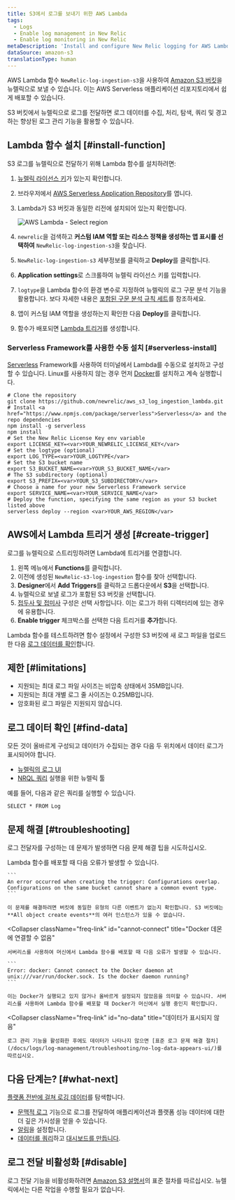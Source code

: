 ```yaml
---
title: S3에서 로그를 보내기 위한 AWS Lambda
tags:
  - Logs
  - Enable log management in New Relic
  - Enable log monitoring in New Relic
metaDescription: 'Install and configure New Relic logging for AWS Lambda with S3, so you can use enhanced log management capabilities.'
dataSource: amazon-s3
translationType: human
---
```



AWS Lambda 함수 `NewRelic-log-ingestion-s3`을 사용하여 [Amazon S3 버킷](https://aws.amazon.com/s3/)을 뉴렐릭으로 보낼 수 있습니다. 이는 AWS Serverless 애플리케이션 리포지토리에서 쉽게 배포할 수 있습니다.

S3 버킷에서 뉴렐릭으로 로그를 전달하면 로그 데이터를 수집, 처리, 탐색, 쿼리 및 경고하는 향상된 로그 관리 기능을 활용할 수 있습니다.

## Lambda 함수 설치 [#install-function]

S3 로그를 뉴렐릭으로 전달하기 위해 Lambda 함수를 설치하려면:

1. [뉴렐릭 라이선스 키](/docs/accounts/install-new-relic/account-setup/license-key)가 있는지 확인합니다.

2. 브라우저에서 [AWS Serverless Application Repository](https://serverlessrepo.aws.amazon.com/applications)를 엽니다.

3. Lambda가 S3 버킷과 동일한 리전에 설치되어 있는지 확인합니다.

   <img title="AWS Lambda - Select region" alt="AWS Lambda - Select region" src={awsLambdaselectRegion}/>

4. `newrelic`을 검색하고 **커스텀 IAM 역할 또는 리소스 정책을 생성하는 앱 표시를 선택하여** `NewRelic-log-ingestion-s3`을 찾습니다.

5. `NewRelic-log-ingestion-s3` 세부정보를 클릭하고 **Deploy**를 클릭합니다.

6. **Application settings**로 스크롤하여 뉴렐릭 라이선스 키를 입력합니다.

7. `logtype`을 Lambda 함수의 환경 변수로 지정하여 뉴렐릭의 로그 구문 분석 기능을 활용합니다. 보다 자세한 내용은 [포함된 구문 분석 규칙 세트](/docs/logs/new-relic-logs/ui-data/new-relic-logs-parsing-built-rules-custom-parsing#built-in-rules)를 참조하세요.

8. 앱이 커스텀 IAM 역할을 생성하는지 확인한 다음 **Deploy**를 클릭합니다.

9. 함수가 배포되면 [Lambda 트리거](#create-trigger)를 생성합니다.

### Serverless Framework를 사용한 수동 설치 [#serverless-install]

[Serverless](https://www.npmjs.com/package/serverless) Framework를 사용하여 터미널에서 Lambda를 수동으로 설치하고 구성할 수 있습니다. Linux를 사용하지 않는 경우 먼저 [Docker](https://docs.docker.com/get-docker/)를 설치하고 계속 실행합니다.

```
# Clone the repository
git clone https://github.com/newrelic/aws_s3_log_ingestion_lambda.git
# Install <a href="https://www.npmjs.com/package/serverless">Serverless</a> and the repo dependencies
npm install -g serverless
npm install
# Set the New Relic License Key env variable
export LICENSE_KEY=<var>YOUR_NEWRELIC_LICENSE_KEY</var>
# Set the logtype (optional)
export LOG_TYPE=<var>YOUR_LOGTYPE</var>
# Set the S3 bucket name
export S3_BUCKET_NAME=<var>YOUR_S3_BUCKET_NAME</var>
# The S3 subdirectory (optional)
export S3_PREFIX=<var>YOUR_S3_SUBDIRECTORY</var>
# Choose a name for your new Serverless Framework service
export SERVICE_NAME=<var>YOUR_SERVICE_NAME</var>
# Deploy the function, specifying the same region as your S3 bucket listed above
serverless deploy --region <var>YOUR_AWS_REGION</var>
```

## AWS에서 Lambda 트리거 생성 [#create-trigger]

로그를 뉴렐릭으로 스트리밍하려면 Lambda에 트리거를 연결합니다.

1. 왼쪽 메뉴에서 **Functions**를 클릭합니다.
2. 이전에 생성된 `NewRelic-s3-log-ingestion` 함수를 찾아 선택합니다.
3. **Designer**에서 **Add Triggers**를 클릭하고 드롭다운에서 **S3**을 선택합니다.
4. 뉴렐릭으로 보낼 로그가 포함된 S3 버킷을 선택합니다.
5. [접두사 및 접미사](https://aws.amazon.com/blogs/compute/amazon-s3-adds-prefix-and-suffix-filters-for-lambda-function-triggering/) 구성은 선택 사항입니다. 이는 로그가 하위 디렉터리에 있는 경우에 유용합니다.
6. **Enable trigger** 체크박스를 선택한 다음 트리거를 **추가**합니다.

Lambda 함수를 테스트하려면 함수 설정에서 구성한 S3 버킷에 새 로그 파일을 업로드한 다음 [로그 데이터를 확인](#find-data)합니다.

<InstallFeedback/>

## 제한 [#limitations]

* 지원되는 최대 로그 파일 사이즈는 비압축 상태에서 35MB입니다.
* 지원되는 최대 개별 로그 줄 사이즈는 0.25MB입니다.
* 암호화된 로그 파일은 지원되지 않습니다.

## 로그 데이터 확인 [#find-data]

모든 것이 올바르게 구성되고 데이터가 수집되는 경우 다음 두 위치에서 데이터 로그가 표시되어야 합니다.

* [뉴렐릭의 로그 UI](https://one.newrelic.com/launcher/logger.log-launcher)
* [NRQL 쿼리](/docs/chart-builder/use-chart-builder/choose-data/use-advanced-nrql-mode-specify-data) 실행을 위한 뉴렐릭 툴

예를 들어, 다음과 같은 쿼리를 실행할 수 있습니다.

```
SELECT * FROM Log
```

## 문제 해결 [#troubleshooting]

로그 전달자를 구성하는 데 문제가 발생하면 다음 문제 해결 팁을 시도하십시오.

<CollapserGroup>
  <Collapser
    className="freq-link"
    id="config-overlap"
    title="구성 중복"
  >
    Lambda 함수를 배포할 때 다음 오류가 발생할 수 있습니다.

    ```
    An error occurred when creating the trigger: Configurations overlap. Configurations on the same bucket cannot share a common event type.
    ```

    이 문제를 해결하려면 버킷에 동일한 유형의 다른 이벤트가 없는지 확인합니다. S3 버킷에는 **All object create events**의 여러 인스턴스가 있을 수 없습니다.
  </Collapser>

  <Collapser
    className="freq-link"
    id="cannot-connect"
    title="Docker 데몬에 연결할 수 없음"
  >
    서버리스를 사용하여 머신에서 Lambda 함수를 배포할 때 다음 오류가 발생할 수 있습니다.

    ```
    Error: docker: Cannot connect to the Docker daemon at unix:///var/run/docker.sock. Is the docker daemon running?
    ```

    이는 Docker가 실행되고 있지 않거나 올바르게 설정되지 않았음을 의미할 수 있습니다. 서버리스를 사용하여 Lambda 함수를 배포할 때 Docker가 머신에서 실행 중인지 확인합니다.
  </Collapser>

  <Collapser
    className="freq-link"
    id="no-data"
    title="데이터가 표시되지 않음"
  >
    로그 관리 기능을 활성화한 후에도 데이터가 나타나지 않으면 [표준 로그 문제 해결 절차](/docs/logs/log-management/troubleshooting/no-log-data-appears-ui/)를 따르십시오.
  </Collapser>
</CollapserGroup>

## 다음 단계는? [#what-next]

[플랫폼 전반에 걸쳐 로깅 데이터](/docs/logs/log-management/ui-data/use-logs-ui/)를 탐색합니다.

* [문맥적 로그](/docs/logs/enable-log-management-new-relic/configure-logs-context/configure-logs-context-apm-agents/) 기능으로 로그를 전달하여 애플리케이션과 플랫폼 성능 데이터에 대한 더 깊은 가시성을 얻을 수 있습니다.
* [알림](/docs/alerts-applied-intelligence/new-relic-alerts/alert-conditions/create-alert-conditions/)을 설정합니다.
* [데이터를 쿼리](/docs/query-your-data/explore-query-data/get-started/introduction-querying-new-relic-data/)하고 [대시보드를 만듭니다](/docs/query-your-data/explore-query-data/dashboards/introduction-dashboards/).

## 로그 전달 비활성화 [#disable]

로그 전달 기능을 비활성화하려면 [Amazon S3 설명서](https://aws.amazon.com/s3/)의 표준 절차를 따르십시오. 뉴렐릭에서는 다른 작업을 수행할 필요가 없습니다.